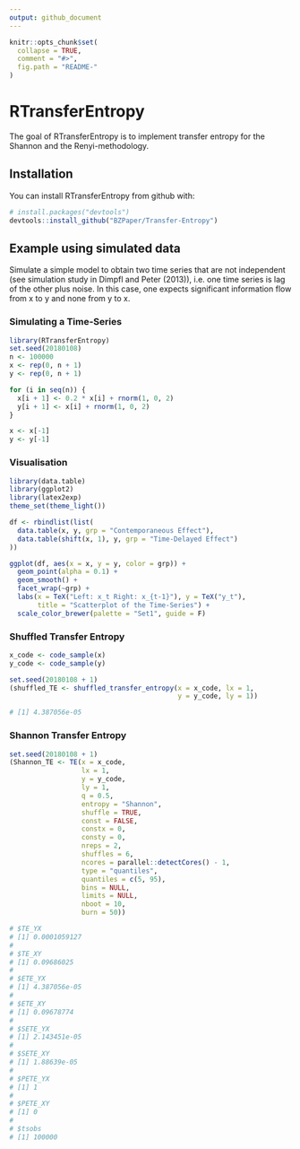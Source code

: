 ```yaml
---
output: github_document
---
```


<!-- README.md is generated from README.Rmd. Please edit that file -->

```r
knitr::opts_chunk$set(
  collapse = TRUE,
  comment = "#>",
  fig.path = "README-"
)
```

# RTransferEntropy

The goal of RTransferEntropy is to implement transfer entropy for the Shannon and the Renyi-methodology.

## Installation

You can install RTransferEntropy from github with:

```r
# install.packages("devtools")
devtools::install_github("BZPaper/Transfer-Entropy")
```

## Example using simulated data

Simulate a simple model to obtain two time series that are not independent (see simulation study in Dimpfl and Peter (2013)),
i.e. one time series is lag of the other plus noise. In this case, one expects significant information flow from x to y 
and none from y to x.

### Simulating a Time-Series
```r
library(RTransferEntropy)
set.seed(20180108)
n <- 100000
x <- rep(0, n + 1)
y <- rep(0, n + 1)

for (i in seq(n)) {
  x[i + 1] <- 0.2 * x[i] + rnorm(1, 0, 2)
  y[i + 1] <- x[i] + rnorm(1, 0, 2)
}

x <- x[-1]
y <- y[-1]
```

### Visualisation
```r
library(data.table)
library(ggplot2)
library(latex2exp)
theme_set(theme_light())

df <- rbindlist(list(
  data.table(x, y, grp = "Contemporaneous Effect"),
  data.table(shift(x, 1), y, grp = "Time-Delayed Effect")
))

ggplot(df, aes(x = x, y = y, color = grp)) + 
  geom_point(alpha = 0.1) +
  geom_smooth() +
  facet_wrap(~grp) +
  labs(x = TeX("Left: x_t Right: x_{t-1}"), y = TeX("y_t"), 
       title = "Scatterplot of the Time-Series") +
  scale_color_brewer(palette = "Set1", guide = F)
```

### Shuffled Transfer Entropy
```r
x_code <- code_sample(x)
y_code <- code_sample(y)

set.seed(20180108 + 1)
(shuffled_TE <- shuffled_transfer_entropy(x = x_code, lx = 1,
                                          y = y_code, ly = 1))

# [1] 4.387056e-05 
```

### Shannon Transfer Entropy
```r
set.seed(20180108 + 1)
(Shannon_TE <- TE(x = x_code,
                  lx = 1,
                  y = y_code,
                  ly = 1,
                  q = 0.5,
                  entropy = "Shannon",
                  shuffle = TRUE,
                  const = FALSE,
                  constx = 0,
                  consty = 0,
                  nreps = 2,
                  shuffles = 6,
                  ncores = parallel::detectCores() - 1,
                  type = "quantiles",
                  quantiles = c(5, 95),
                  bins = NULL,
                  limits = NULL,
                  nboot = 10,
                  burn = 50))

# $TE_YX
# [1] 0.0001059127
# 
# $TE_XY
# [1] 0.09686025
# 
# $ETE_YX
# [1] 4.387056e-05
# 
# $ETE_XY
# [1] 0.09678774
# 
# $SETE_YX
# [1] 2.143451e-05
# 
# $SETE_XY
# [1] 1.88639e-05
# 
# $PETE_YX
# [1] 1
# 
# $PETE_XY
# [1] 0
# 
# $tsobs
# [1] 100000 
```
